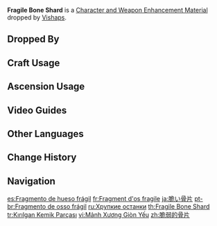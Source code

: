 {{Item Infobox
|id          = 112041
|image       = Item Fragile Bone Shard.png
|type        = Character and Weapon Enhancement Materials
|group       = Vishap Materials
|group2      = Elite Enemy Drops
|invCategory = Character Development Items
|quality     = 2
|description = A bone shard once carried by a Geovishap.<br>Although they are quite fragile, they seem to still harbor some indescribable power.
|source1     = Dropped by [[Vishaps]]
}}
'''Fragile Bone Shard''' is a [[Character and Weapon Enhancement Material]] dropped by [[Vishaps]].

==Dropped By==
{{Dropped By}}

==Craft Usage==
{{Craft Usage}}

==Ascension Usage==
{{Ascension Usage}}

==Video Guides==
{{EVT
|video1   = https://youtu.be/Z1XnzvRCt-s
|caption1 = Farm Guide
}}

==Other Languages==
{{Other Languages
|en      = Fragile Bone Shard
|zhs     = 脆弱的骨片
|zhs_rm  = Cuìruò de Gǔ Piàn
|zht     = 脆弱的骨片
|zht_rm  = Cuìruò de Gǔ Piàn
|zh_tl   = Fragile Bone Shard
|ja      = 脆い骨片
|ja_rm   = Moroi Koppen
|ja_tl   = Brittle Bone Fragment
|ko      = 약한 뼛조각
|ko_tl   = Weak Bone Fragment
|es      = Fragmento de hueso frágil
|es_tl   = Fragile Bone Fragment
|fr      = Fragment d'os fragile
|fr_tl   = Fragile Bone Fragment
|ru      = Хрупкие останки
|ru_tl   = Fragile Bone Remains
|th      = Fragile Bone Remains
|vi      = Mảnh Xương Giòn Yếu
|vi_tl   = 
|de      = Zerbrechliches Knochenstück
|de_tl   = Fragile Bone Fragment
|id      = Fragile Bone Shard
|pt      = Fragmento de osso frágil
|pt_tl   = 
|tr      = Kırılgan Kemik Parçası
|tr_tl   = Fragile Bone Fragment
|it      = Frammento d'osso fragile
|it_tl   = 
}}

==Change History==
{{Change History|1.0}}

==Navigation==
{{Development Item Navbox|Character and Weapon Enhancement Materials}}

[[es:Fragmento de hueso frágil]]
[[fr:Fragment d'os fragile]]
[[ja:脆い骨片]]
[[pt-br:Fragmento de osso frágil]]
[[ru:Хрупкие останки]]
[[th:Fragile Bone Shard]]
[[tr:Kırılgan Kemik Parçası]]
[[vi:Mảnh Xương Giòn Yếu]]
[[zh:脆弱的骨片]]